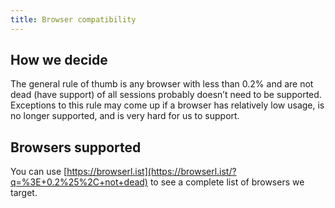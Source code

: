 ```yaml
---
title: Browser compatibility
---
```


## How we decide

The general rule of thumb is any browser with less than 0.2% and are not dead (have support) of all sessions probably doesn’t need to be supported. Exceptions to this rule may come up if a browser has relatively low usage, is no longer supported, and is very hard for us to support.

## Browsers supported

You can use [https://browserl.ist](https://browserl.ist/?q=%3E+0.2%25%2C+not+dead) to see a complete list of browsers we target.
